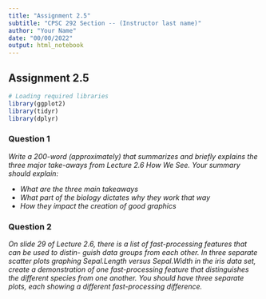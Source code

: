 ```yaml
---
title: "Assignment 2.5"
subtitle: "CPSC 292 Section -- (Instructor last name)"
author: "Your Name"
date: "00/00/2022"
output: html_notebook
---
```



## Assignment 2.5

```r
# Loading required libraries
library(ggplot2)
library(tidyr)
library(dplyr)
```

### Question 1

*Write a 200-word (approximately) that summarizes and briefly explains the three major take-aways from Lecture 2.6 How We See. Your summary should explain:*
 
 * *What are the three main takeaways*
 * *What part of the biology dictates why they work that way*
 * *How they impact the creation of good graphics*


### Question 2 

*On slide 29 of Lecture 2.6, there is a list of fast-processing features that can be used to distin- guish data groups from each other. In three separate scatter plots graphing Sepal.Length versus Sepal.Width in the iris data set, create a demonstration of one fast-processing feature that distinguishes the different species from one another. You should have three separate plots, each showing a different fast-processing difference.*
